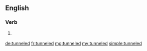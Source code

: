 ==English==

===Verb===
{{head|en|verb form}}

# {{lb|en|US}} {{en-past of|tunnel}}

[[de:tunneled]]
[[fr:tunneled]]
[[mg:tunneled]]
[[my:tunneled]]
[[simple:tunneled]]